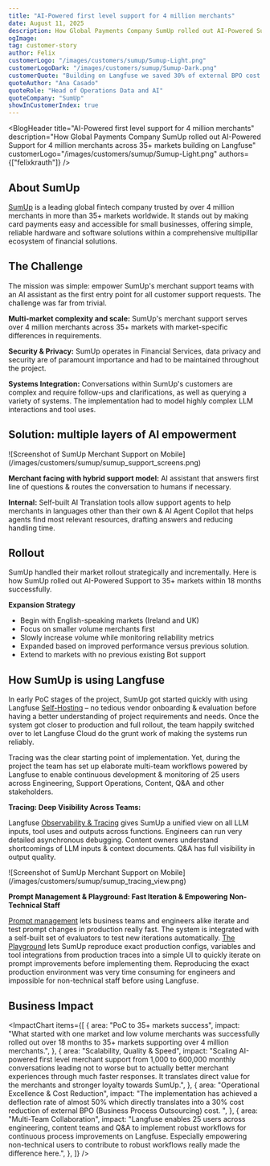 ```yaml
---
title: "AI-Powered first level support for 4 million merchants"
date: August 11, 2025
description: How Global Payments Company SumUp rolled out AI-Powered Support for 4 million merchants across 35+ markets building on Langfuse
ogImage: 
tag: customer-story
author: Felix
customerLogo: "/images/customers/sumup/Sumup-Light.png"
customerLogoDark: "/images/customers/sumup/Sumup-Dark.png"
customerQuote: "Building on Langfuse we saved 30% of external BPO cost by deflecting 50% of support conversations to AI."
quoteAuthor: "Ana Casado"
quoteRole: "Head of Operations Data and AI"
quoteCompany: "SumUp"
showInCustomerIndex: true
---
```



<BlogHeader
  title="AI-Powered first level support for 4 million merchants"
  description="How Global Payments Company SumUp rolled out AI-Powered Support for 4 million merchants across 35+ markets building on Langfuse"
  customerLogo="/images/customers/sumup/Sumup-Light.png"
  authors={["felixkrauth"]}
/>

## About SumUp
[SumUp](https://www.sumup.com/en-gb/) is a leading global fintech company trusted by over 4 million merchants in more than 35+ markets worldwide. It stands out by making card payments easy and accessible for small businesses, offering simple, reliable hardware and software solutions within a comprehensive multipillar ecosystem of financial solutions.

## The Challenge
The mission was simple: empower SumUp's merchant support teams with an AI assistant as the first entry point for all customer support requests. The challenge was far from trivial. 

**Multi-market complexity and scale:** SumUp's merchant support serves over 4 million merchants across 35+ markets with market-specific differences in requirements. 

**Security & Privacy:** SumUp operates in Financial Services, data privacy and security are of paramount importance and had to be maintained throughout the project. 

**Systems Integration:** Conversations within SumUp's customers are complex and require follow-ups and clarifications, as well as querying a variety of systems. The implementation had to model highly complex LLM interactions and tool uses.

## Solution: multiple layers of AI empowerment
<Frame fullWidth>
  ![Screenshot of SumUp Merchant Support on Mobile](/images/customers/sumup/sumup_support_screens.png)
</Frame>

**Merchant facing with hybrid support model:** AI assistant that answers first line of questions & routes the conversation to humans if necessary.

**Internal:** Self-built AI Translation tools allow support agents to help merchants in languages other than their own & AI Agent Copilot that helps agents find most relevant resources, drafting answers and reducing handling time. 

## Rollout

SumUp handled their market rollout strategically and incrementally. Here is how SumUp rolled out AI-Powered Support to 35+ markets within 18 months successfully.

**Expansion Strategy**
* Begin with English-speaking markets (Ireland and UK)  
* Focus on smaller volume merchants first  
* Slowly increase volume while monitoring reliability metrics  
* Expanded based on improved performance versus previous solution.  
* Extend to markets with no previous existing Bot support

## How SumUp is using Langfuse

In early PoC stages of the project, SumUp got started quickly with using Langfuse [Self-Hosting](/self-hosting) – no tedious vendor onboarding & evaluation before having a better understanding of project requirements and needs. Once the system got closer to production and full rollout, the team happily switched over to let Langfuse Cloud do the grunt work of making the systems run reliably.

Tracing was the clear starting point of implementation. Yet, during the project the team has set up elaborate multi-team workflows powered by Langfuse to enable continuous development & monitoring of 25 users across Engineering, Support Operations, Content, Q\&A and other stakeholders.

<CustomerQuote
  quote="Projects like ours often start from an Engineering perspective. Langfuse gave us full observability and asynchronous debugging powers out of the box. If anyone builds an LLM application they should start with that."
  name="Luis Dreisbach"
  role="Senior Machine Learning Engineer"
  company="SumUp"
  image="/images/customers/sumup/luis-dreisbach.jpg"
/>

**Tracing: Deep Visibility Across Teams:** 

Langfuse [Observability & Tracing](/docs/observability/overview) gives SumUp a unified view on all LLM inputs, tool uses and outputs across functions. Engineers can run very detailed asynchronous debugging. Content owners understand shortcomings of LLM inputs & context documents. Q&A has full visibility in output quality.

<Frame fullWidth>
  ![Screenshot of SumUp Merchant Support on Mobile](/images/customers/sumup/sumup_tracing_view.png)
</Frame>

**Prompt Management & Playground: Fast Iteration & Empowering Non-Technical Staff**

[Prompt management](/docs/prompt-management/overview) lets business teams and engineers alike iterate and test prompt changes in production really fast. The system is integrated with a self-built set of evaluators to test new iterations automatically. [The Playground](/docs/prompt-management/features/playground) lets SumUp reproduce exact production configs, variables and tool integrations from production traces into a simple UI to quickly iterate on prompt improvements before implementing them. Reproducing the exact production environment was very time consuming for engineers and impossible for non-technical staff before using Langfuse.

## Business Impact

<CustomerQuote
  quote="Building on Langfuse we have achieved a 50% deflection rate of conversations that don't go to humans. That is 300,000 monthly merchant requests that no longer require human support – that’s 10,000 per day! Even though merchant numbers grow fast; we can focus our resources on more valuable challenges."
  name="Ana Casado"
  role="Head of Operations Data and AI"
  company="SumUp"
  image="/images/customers/sumup/ana-casado.jpg"
/>

<ImpactChart
  items={[
    {
      area: "PoC to 35+ markets success",
      impact: "What started with one market and low volume merchants was successfully rolled out over 18 months to 35+ markets supporting over 4 million merchants.",
    },
    {
      area: "Scalability, Quality & Speed",
      impact: "Scaling AI-powered first level merchant support from 1,000 to 600,000 monthly conversations leading not to worse but to actually better merchant experiences through much faster responses. It translates direct value for the merchants and stronger loyalty towards SumUp.",
    },
    {
      area: "Operational Excellence & Cost Reduction",
      impact:
        "The implementation has achieved a deflection rate of almost 50% which directly translates into a 30% cost reduction of external BPO (Business Process Outsourcing) cost. ",
    },
    {
      area: "Multi-Team Collaboration",
      impact:
        "Langfuse enables 25 users across engineering, content teams and Q&A to implement robust workflows for continuous process improvements on Langfuse. Especially empowering non-technical users to contribute to robust workflows really made the difference here.",
    },
  ]}
/>







